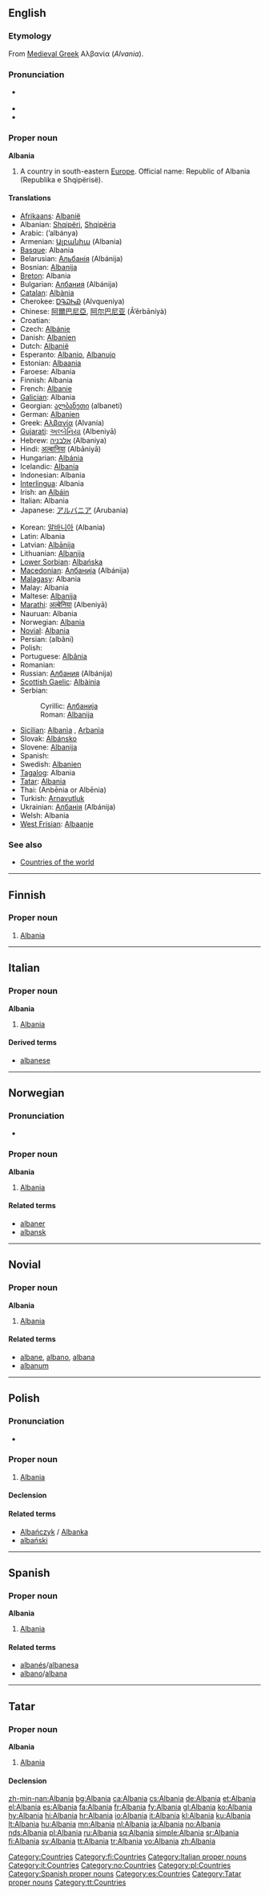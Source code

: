 {{also|Albánia|Albanía|Albanìa|Albània|Albânia}}
==English==
{{wikipedia}}

===Etymology===
From [[w:Medieval Greek|Medieval Greek]] Αλβανία (''Alvania'').

===Pronunciation===
* {{a|UK|US}} {{IPA|/ælˈbeɪ.ni.ə/|/ɔːlˈbeɪ.ni.ə/}}
* {{audio|en-us-Albania.ogg|Audio (US)}}
* {{rhymes|eɪniə}}

===Proper noun===
'''Albania'''

# A country in south-eastern [[Europe]]. Official name: Republic of Albania (Republika e Shqipërisë).

====Translations====
{{trans-top|country in south-eastern Europe}}
* [[Afrikaans]]: [[Albanië]]
* Albanian: [[Shqipëri]], [[Shqipëria]]
* Arabic: {{Arab|[[ألبانيا]]}} (’albánya) {{f}}
* Armenian: [[Ալբանիա]] (Albania)
* [[Basque]]: Albania
* Belarusian: [[Альбанія]] (Albánija)
* Bosnian: [[Albanija]] {{f}}
* [[Breton]]: Albania
* Bulgarian: [[Албания]] (Albánija) {{f}}
* [[Catalan]]: [[Albània]] {{f}}
* Cherokee: [[ᎠᎸᏇᏂᏯ]] (Alvqueniya)
* Chinese: [[阿爾巴尼亞]], [[阿尔巴尼亚]] (Ā’ěrbāníyà)
* Croatian: {{t|hr|Albanija|alt=Àlbānija|f}}
* Czech: [[Albánie]]
* Danish: [[Albanien]]
* Dutch: [[Albanië]]
* Esperanto: [[Albanio]], [[Albanujo]]
* Estonian: [[Albaania]]
* Faroese: Albania
* Finnish: Albania
* French: [[Albanie]] {{f}}
* [[Galician]]: Albania {{f}}
* Georgian: [[ალბანეთი]] (albaneti)
* German: [[Albanien]] {{n}}
* Greek: [[Αλβανία]] (Alvanía) {{f}}
* [[Gujarati]]: [[અલ્બેનિયા]] (Albeniyā)
* Hebrew: [[אלבניה]] (Albaniya)
* Hindi: [[अल्बानिया]] (Albāniyā)
* Hungarian: [[Albánia]]
* Icelandic: [[Albanía]]
* Indonesian: Albania
* [[Interlingua]]: Albania
* Irish: an [[Albáin]] {{f}}
* Italian: Albania {{f}}
* Japanese: [[アルバニア]] (Arubania)
{{trans-mid}}
* Korean: [[알바니아]] (Albania)
* Latin: Albania {{f}}
* Latvian: [[Albānija]]
* Lithuanian: [[Albanija]]
* [[Lower Sorbian]]: [[Albańska]] {{f}}
* [[Macedonian]]: [[Албанија]] (Albánija)
* [[Malagasy]]: Albania
* Malay: Albania
* Maltese: [[Albanija]]
* [[Marathi]]: [[अल्बेनिया]] (Albeniyā)
* Nauruan: Albania
* Norwegian: [[#Norwegian|Albania]]
* [[Novial]]: [[Albania]]
* Persian: {{fa-Arab|[[آلبانی]]}} (albâni)
* Polish: {{l|pl|Albania}} {{f}}
* Portuguese: [[Albânia]] {{f}}
* Romanian: {{l|ro|Albania}} {{f}}
* Russian: [[Албания]] (Albánija) {{f}}
* [[Scottish Gaelic]]: [[Albàinia]]
* Serbian:
*: Cyrillic: [[Албанија]] {{f}}
*: Roman: [[Albanija#Serbian|Albanija]] {{f}}
* [[Sicilian]]: [[Albanìa]] {{f}}, [[Arbanìa]] {{f}}
* Slovak: [[Albánsko]]
* Slovene: [[Albanija]] {{f}}
* Spanish: {{l|es|Albania}} {{f}}
* Swedish: [[Albanien]]
* [[Tagalog]]: Albania
* [[Tatar]]: [[Albania#Tatar|Albania]]
* Thai: {{Thai|[[อัลเบเนีย]]}} (Anbēnia or Albēnia)
* Turkish: [[Arnavutluk]]
* Ukrainian: [[Албанія]] (Albánija) {{f}}
* Welsh: Albania {{f}}
* [[West Frisian]]: [[Albaanje]]
{{trans-bottom}}

===See also===
* [[Appendix:Countries of the world|Countries of the world]]

[[Category:Countries]]

----

==Finnish==
{{wikipedia|lang=fi}}

===Proper noun===
{{fi-noun|proper=true|Albani|type=kulkija}}

# [[#English|Albania]]

[[Category:fi:Countries]]

----

==Italian==
{{wikipedia|lang=it}}

===Proper noun===
'''Albania''' {{f}}

# [[#English|Albania]]

====Derived terms====
* [[albanese]]

[[Category:Italian proper nouns]]
[[Category:it:Countries]]

----

==Norwegian==

===Pronunciation===
* {{IPA|/ɑl.'bɑ.njɑ/|lang=no}}

===Proper noun===
'''Albania'''

# [[#English|Albania]]

====Related terms====
* [[albaner]]
* [[albansk]]

[[Category:no:Countries]]

----

==Novial==

===Proper noun===
'''Albania'''

# [[#English|Albania]]

====Related terms====
* [[albane]], [[albano]], [[albana]]
* [[albanum]]

----

==Polish==

===Pronunciation===
* {{IPA|/alˈbaɲja/|lang=pl}}

===Proper noun===
{{infl|pl|proper noun|g=f}}

# [[#English|Albania]]

====Declension====
{{pl-decl-noun-sing|Albania|Albanii|Albanii|Albanię|Albanią|Albanii|Albanio}}

====Related terms====
* [[Albańczyk]] / [[Albanka]]
* [[albański]]

[[Category:pl:Countries]]

----

==Spanish==

===Proper noun===
'''Albania''' {{f}}

# [[#English|Albania]]

====Related terms====
* [[albanés]]/[[albanesa]]
* [[albano]]/[[albana]]

[[Category:Spanish proper nouns]]
[[Category:es:Countries]]

----

==Tatar==

===Proper noun===
'''Albania'''

# [[Albania#English|Albania]]

====Declension====
{{tt-latin-noun|nıñ|ga|nı|da|dan}}

[[Category:Tatar proper nouns]]
[[Category:tt:Countries]]

[[zh-min-nan:Albania]]
[[bg:Albania]]
[[ca:Albania]]
[[cs:Albania]]
[[de:Albania]]
[[et:Albania]]
[[el:Albania]]
[[es:Albania]]
[[fa:Albania]]
[[fr:Albania]]
[[fy:Albania]]
[[gl:Albania]]
[[ko:Albania]]
[[hy:Albania]]
[[hi:Albania]]
[[hr:Albania]]
[[io:Albania]]
[[it:Albania]]
[[kl:Albania]]
[[ku:Albania]]
[[lt:Albania]]
[[hu:Albania]]
[[mn:Albania]]
[[nl:Albania]]
[[ja:Albania]]
[[no:Albania]]
[[nds:Albania]]
[[pl:Albania]]
[[ru:Albania]]
[[sq:Albania]]
[[simple:Albania]]
[[sr:Albania]]
[[fi:Albania]]
[[sv:Albania]]
[[tt:Albania]]
[[tr:Albania]]
[[vo:Albania]]
[[zh:Albania]]